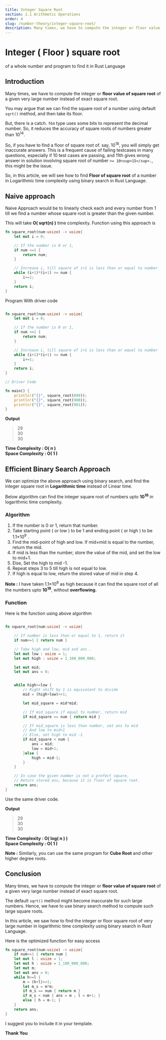 ```yaml
---
title: Integer Square Root
section: 2.1 Arithmetic Operations
order: 4
slug: /number-theory/integer-square-root/
description: Many times, we have to compute the integer or floor value of square root. In this article, we will see how to find the integer or floor square root of very large number in logarithmic time complexity using binary search in Rust Language.
---
```


# Integer ( Floor ) square root
of a whole number and program to find it in Rust Language

## Introduction

Many times, we have to compute the integer or **floor value of square root** of a given very large number instead of  exact square root.

You may argue that we can find the square root of a number using default `sqrt()` method, and then take its floor.

But, there is a catch. `f64` type uses some bits to represent the decimal number. So, it reduces the accuracy of square roots of numbers greater than 10<sup>14</sup>.

So, if you have to find a floor of square root of. say, 10<sup>18</sup>, you will simply get inaccurate answers.
This is a frequent cause of failing testcases in many questions, especially if 10 test cases are passing, and 11th gives wrong answer in solution involving square root of number `>= 10<sup>15</sup>.`, this might be the issue.

So, in this article, we will see how to find **Floor of square root** of a number in Logarithmic time complexity using binary search in Rust Language.

## Naive approach

Naive Approach would be to linearly check each and every number from 1 till we find a number whose square root is greater than the given number.

This will take **O( sqrt(n) )** time complexity. Function using this approach is

```rust
fn square_root(num:usize) -> usize{
    let mut i = 0;

    // If the number is 0 or 1,
    if num <=1 {
        return num;
    }

    // Increase i, till square of i+1 is less than or equal to number
    while (i+1)*(i+1) <= num {
        i+=1;
    }
    return i;
}
```

Program With driver code

```rust

fn square_root(num:usize) -> usize{
    let mut i = 0;

    // If the number is 0 or 1,
    if num <=1 {
        return num;
    }

    // Increase i, till square of i+1 is less than or equal to number
    while (i+1)*(i+1) <= num {
        i+=1;
    }
    return i;
}

// Driver Code

fn main() {
    println!("{}", square_root(899));
    println!("{}", square_root(900));
    println!("{}", square_root(901));
}
```

**Output**

> 29 <br/>
30 <br/>
30

**Time Complexity : O( n )** <br/>
**Space Complexity : O( 1 )**


## Efficient Binary Search Approach

We can optimize the above approach using binary search, and find the integer square root in  **Logarithmic time** instead of Linear time.

Below algorithm can find the integer square root of numbers upto **10<sup>18</sup>** in logarithmic time complexity.

### Algorithm

1. If the number is 0 or 1, return that number.
2. Take starting point ( or low ) to be 1 and ending point ( or high ) to be 1.1×10<sup>9</sup> .
3. Find the mid-point of high and low. If mid×mid is equal to the number, return the mid.
4. If mid is less than the number, store the value of the mid, and set the low to mid+1.
5. Else, Set the high to mid -1.
6. Repeat steps 3 to 5 till high is not equal to low.
7. If high is equal to low, return the stored value of mid in step 4.

**Note :** I have taken 1.1×10<sup>9</sup> as high because it can find the square root of all the numbers upto  **10<sup>18</sup>**, without **overflowing.**

### Function

Here is the function using above algorithm

```rust

fn square_root(num:usize) -> usize{

    // If number is less than or equal to 1, return it
    if num<=1 { return num }

    // Take high and low, mid and ans .
    let mut low : usize = 1;
    let mut high : usize = 1_100_000_000;

    let mut mid;
    let mut ans = 0;


    while high>=low {
        // Right shift by 1 is equivalent to divide
        mid = (high+low)>>1;

        let mid_square = mid*mid;

        // If mid_square if equal to number, return mid
        if mid_square == num { return mid }

        // If mid_square is less than number, set ans to mid
        // And low to mid+1
        // Else, set high to mid -1
        if mid_square < num {
            ans = mid;
            low = mid+1;
        }else {
            high = mid-1;
        }
    }

    // In case the given number is not a prefect square,
    // Return stored ans, because it is floor of square root.
    return ans;
}
```

Use the same driver code.

**Output**

> 29 <br/>
30 <br/>
30

**Time Complexity : O( log( n ) )** <br/>
**Space Complexity : O( 1 )**


**Note :** Similarly, you can use the same program for **Cube Root** and other higher degree roots.

## Conclusion

Many times, we have to compute the integer or **floor value of square root** of a given very large number instead of  exact square root.

The default `sqrt()` method might become inaccurate for such large numbers. Hence, we have to use binary search method to compute such large square roots.

In this article, we saw how to find the integer or floor square root of very large number in logarithmic time complexity using binary search in Rust Language.

Here is the optimized function for easy access

```rust
fn square_root(num:usize) -> usize{
    if num<=1 { return num }
    let mut l : usize = 1;
    let mut h : usize = 1_100_000_000;
    let mut m;
    let mut ans = 0;
    while h>=l {
        m = (h+l)>>1;
        let m_s = m*m;
        if m_s == num { return m }
        if m_s < num { ans = m ; l = m+1; }
        else { h = m-1; }
    }
    return ans;
}
```

I suggest you to include it in your template.

**Thank You**



<SEO title="Integer ( Floor value ) of Square Root of very large number using Binary Search - Rust Programming"
     description="Many times, we have to compute the integer or floor value of square root. In this article, we will see how to find the integer or floor square root of very large number in logarithmic time complexity using binary search in Rust Language" />
